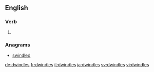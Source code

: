 ==English==

===Verb===
{{head|en|verb form}}

# {{en-third-person singular of|dwindle}}

===Anagrams===
* [[swindled#English|swindled]]

[[de:dwindles]]
[[fr:dwindles]]
[[it:dwindles]]
[[ja:dwindles]]
[[sv:dwindles]]
[[vi:dwindles]]